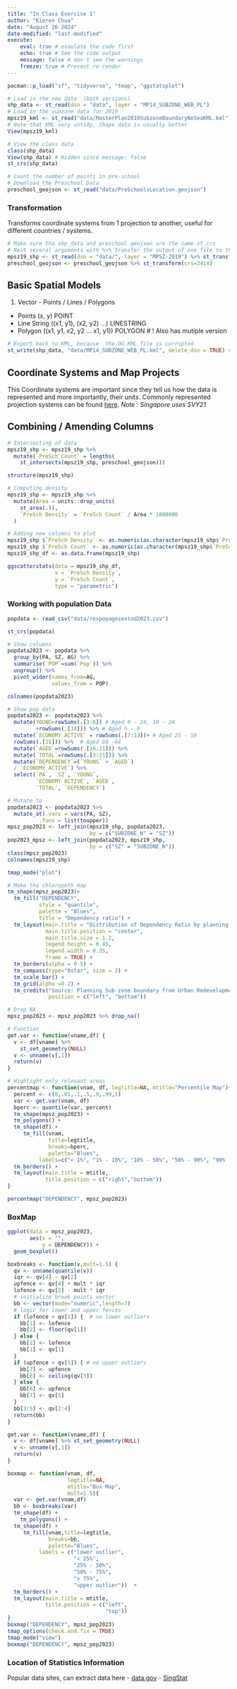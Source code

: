```yaml
---
title: "In Class Exercise 1"
author: "Kieren Chua"
date: "August 26 2024"
date-modified: "last-modified"
execute: 
    eval: true # evaulate the code first
    echo: true # See the code output
    message: false # don't see the warnings
    freeze: true # Prevent re-render
---
```


<!-- Remember to copy pase this on every page -->

```r
pacman::p_load("sf", "tidyverse", "tmap", "ggstatsplot")
```

```r
# Load in the new data  (both versions)
shp_data <- st_read(dsn = "data", layer = "MP14_SUBZONE_WEB_PL")
# Load in the subzone data for 2019
mpsz19_kml <- st_read("data/MasterPlan2019SubzoneBoundaryNoSeaKML.kml")
# Note that KML very untidy, Shape data is usually better
View(mpsz19_kml)

# View the class data
class(shp_data)
View(shp_data) # Hidden since message: false
st_crs(shp_data)
```

```r
# Count the number of points in pre-school
# Download the Preschool Data
preschool_geojson <- st_read("data/PreSchoolsLocation.geojson")
```

### Transformation

Transforms coordinate systems from 1 projection to another, useful for different countries / systems.

```r
# Make sure tha shp_data and preschool geojson are the same st_crs
# Nest several arguments with %>% transfer the output of one file to the next function
mpsz19_shp <- st_read(dsn = "data/", layer = "MPSZ-2019") %>% st_transform(crs=3414) # Similar to Ubuntu > to copy the output of error files to text files for logging
preschool_geojson <- preschool_geojson %>% st_transform(crs=3414)
```

## Basic Spatial Models

1.  Vector - Points / Lines / Polygons

-   Points (x, y) POINT
-   Line String ((x1, y1), (x2, y2) ...) LINESTRING
-   Polygon ((x1, y1, x2, y2 ... x1, y1)) POLYGON<!--  Always ends on the first point --> \# ! Also has mutiple version

```r
# Export back to KML, because  the OG KML file is corrupted 
st_write(shp_data, "data/MP14_SUBZONE_WEB_PL.kml", delete_dsn = TRUE) # Delete existing files, similar to shutil
```

## Coordinate Systems and Map Projects

This Coordinate systems are important since they tell us how the data is represented and more importantly, their units. Commonly represented projection systems can be found [here](https://epsg.io/). *Note : Singapore uses SVY21*

## Combining / Amending Columns

```r
# Intersecting of data
mpsz19_shp <- mpsz19_shp %>%
  mutate(`PreSch Count` = lengths(
    st_intersects(mpsz19_shp, preschool_geojson)))

structure(mpsz19_shp)

# Computing density
mpsz19_shp <- mpsz19_shp %>%
  mutate(Area = units::drop_units(
    st_area(.)),
    `PreSch Density` = `PreSch Count` / Area * 1000000
  )

# Adding new columns to plot
mpsz19_shp $`PreSch Density` <- as.numeric(as.character(mpsz19_shp$`PreSch Density`))
mpsz19_shp $`PreSch Count` <- as.numeric(as.character(mpsz19_shp$`PreSch Count`)) 
mpsz19_shp_df <- as.data.frame(mpsz19_shp)

ggscatterstats(data = mpsz19_shp_df,
               x = `PreSch Density`,
               y = `PreSch Count`,
               type = "parametric")
```

### Working with population Data

```r
popdata <- read_csv("data/respopagesextod2023.csv")

st_crs(popdata)

# Show columns
popdata2023 <- popdata %>% 
  group_by(PA, SZ, AG) %>% 
  summarise(`POP`=sum(`Pop`)) %>%  
  ungroup() %>% 
  pivot_wider(names_from=AG,
              values_from = POP)

colnames(popdata2023)

# Show pop data
popdata2023 <- popdata2023 %>%
  mutate(YOUNG=rowSums(.[3:6]) # Aged 0 - 24, 10 - 24
         +rowSums(.[14])) %>% # Aged 5 - 9
  mutate(`ECONOMY ACTIVE` = rowSums(.[7:13])+ # Aged 25 - 59
  rowSums(.[15])) %>%  # Aged 60 -64
  mutate(`AGED`=rowSums(.[16:21])) %>%
  mutate(`TOTAL`=rowSums(.[3:21])) %>%
  mutate(`DEPENDENCY`=(`YOUNG` + `AGED`)
  / `ECONOMY ACTIVE`) %>% 
  select(`PA`, `SZ`, `YOUNG`, 
         `ECONOMY ACTIVE`, `AGED`,
         `TOTAL`, `DEPENDENCY`)

# Mutate to 
popdata2023 <- popdata2023 %>%
  mutate_at(.vars = vars(PA, SZ), 
          .funs = list(toupper)) 
mpsz_pop2023 <- left_join(mpsz19_shp, popdata2023,
                          by = c("SUBZONE_N" = "SZ"))
pop2023_mpsz <- left_join(popdata2023, mpsz19_shp, 
                          by = c("SZ" = "SUBZONE_N"))
class(mpsz_pop2023)
colnames(mpsz19_shp)
```

```r
tmap_mode("plot")

# Make the chloropeth map
tm_shape(mpsz_pop2023)+
  tm_fill("DEPENDENCY", 
          style = "quantile", 
          palette = "Blues",
          title = "Dependency ratio") +
  tm_layout(main.title = "Distribution of Dependency Ratio by planning subzone",
            main.title.position = "center",
            main.title.size = 1.2,
            legend.height = 0.45, 
            legend.width = 0.35,
            frame = TRUE) +
  tm_borders(alpha = 0.5) +
  tm_compass(type="8star", size = 2) +
  tm_scale_bar() +
  tm_grid(alpha =0.2) +
  tm_credits("Source: Planning Sub-zone boundary from Urban Redevelopment Authorithy (URA)\n and Population data from Department of Statistics DOS", 
             position = c("left", "bottom"))
```


```r
# Drop NA
mpsz_pop2023 <- mpsz_pop2023 %>% drop_na()

# Function
get.var <- function(vname,df) {
  v <- df[vname] %>% 
    st_set_geometry(NULL)
  v <- unname(v[,1])
  return(v)
}

# Highlight only relevant areas
percentmap <- function(vnam, df, legtitle=NA, mtitle="Percentile Map"){
  percent <- c(0,.01,.1,.5,.9,.99,1)
  var <- get.var(vnam, df)
  bperc <- quantile(var, percent)
  tm_shape(mpsz_pop2023) +
  tm_polygons() +
  tm_shape(df) +
     tm_fill(vnam,
             title=legtitle,
             breaks=bperc,
             palette="Blues",
          labels=c("< 1%", "1% - 10%", "10% - 50%", "50% - 90%", "90% - 99%", "> 99%"))  +
  tm_borders() +
  tm_layout(main.title = mtitle, 
            title.position = c("right","bottom"))
}

percentmap("DEPENDENCY", mpsz_pop2023)
```
### BoxMap

```r
ggplot(data = mpsz_pop2023,
       aes(x = "",
           y = DEPENDENCY)) +
  geom_boxplot()

boxbreaks <- function(v,mult=1.5) {
  qv <- unname(quantile(v))
  iqr <- qv[4] - qv[2]
  upfence <- qv[4] + mult * iqr
  lofence <- qv[2] - mult * iqr
  # initialize break points vector
  bb <- vector(mode="numeric",length=7)
  # logic for lower and upper fences
  if (lofence < qv[1]) {  # no lower outliers
    bb[1] <- lofence
    bb[2] <- floor(qv[1])
  } else {
    bb[2] <- lofence
    bb[1] <- qv[1]
  }
  if (upfence > qv[5]) { # no upper outliers
    bb[7] <- upfence
    bb[6] <- ceiling(qv[5])
  } else {
    bb[6] <- upfence
    bb[7] <- qv[5]
  }
  bb[3:5] <- qv[2:4]
  return(bb)
}

get.var <- function(vname,df) {
  v <- df[vname] %>% st_set_geometry(NULL)
  v <- unname(v[,1])
  return(v)
}

boxmap <- function(vnam, df, 
                   legtitle=NA,
                   mtitle="Box Map",
                   mult=1.5){
  var <- get.var(vnam,df)
  bb <- boxbreaks(var)
  tm_shape(df) +
    tm_polygons() +
  tm_shape(df) +
     tm_fill(vnam,title=legtitle,
             breaks=bb,
             palette="Blues",
          labels = c("lower outlier", 
                     "< 25%", 
                     "25% - 50%", 
                     "50% - 75%",
                     "> 75%", 
                     "upper outlier"))  +
  tm_borders() +
  tm_layout(main.title = mtitle, 
            title.position = c("left",
                               "top"))
}
boxmap("DEPENDENCY", mpsz_pop2023)
tmap_options(check.and.fix = TRUE)
tmap_mode("view")
boxmap("DEPENDENCY", mpsz_pop2023)
```

### Location of Statistics Information

Popular data sites, can extract data here - [data.gov](https://data.gov.sg/) - [SingStat](https://www.singstat.gov.sg/)
